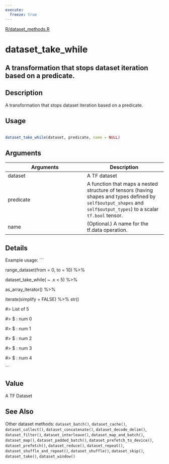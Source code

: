```yaml
---
execute:
  freeze: true
---
```


[R/dataset_methods.R](https://github.com/rstudio/tfdatasets//blob/main/R/dataset_methods.R#L315) 

# dataset_take_while

## A transformation that stops dataset iteration based on a predicate.

## Description
 A transformation that stops dataset iteration based on a predicate. 


## Usage
```r
 
dataset_take_while(dataset, predicate, name = NULL) 
```

## Arguments
|Arguments|Description|
|---|---|
| dataset | A TF dataset |
| predicate | A function that maps a nested structure of tensors (having shapes and types defined by `self$output_shapes` and `self$output_types`) to a scalar `tf.bool` tensor. |
| name | (Optional.) A name for the tf.data operation. |

## Details

 Example usage:  ```

 range_dataset(from = 0, to = 10) %>% 

   dataset_take_while( ~ .x < 5) %>% 

   as_array_iterator() %>% 

   iterate(simplify = FALSE) %>% str() 

 #> List of 5 

 #> $ : num 0 

 #> $ : num 1 

 #> $ : num 2 

 #> $ : num 3 

 #> $ : num 4 

``` 


## Value
 A TF Dataset 



## See Also
 Other dataset methods:  `dataset_batch()`, `dataset_cache()`, `dataset_collect()`, `dataset_concatenate()`, `dataset_decode_delim()`, `dataset_filter()`, `dataset_interleave()`, `dataset_map_and_batch()`, `dataset_map()`, `dataset_padded_batch()`, `dataset_prefetch_to_device()`, `dataset_prefetch()`, `dataset_reduce()`, `dataset_repeat()`, `dataset_shuffle_and_repeat()`, `dataset_shuffle()`, `dataset_skip()`, `dataset_take()`, `dataset_window()` 

